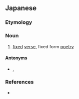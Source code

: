 ==Japanese==
{{ja-kanjitab|てい|けい|し|yomi=on}}

===Etymology===
{{compound|定型|詩|t1=fixed form|t2=poetry|lang=ja}}

===Noun===
{{ja-noun|ていけいし}}

# [[fixed]] [[verse]], fixed form [[poetry]]

====Antonyms====
* {{ja-r|不定型詩|ふていけいし}}, {{ja-r|自由詩|じゆうし}}

===References===
* {{R:Meikyo}}